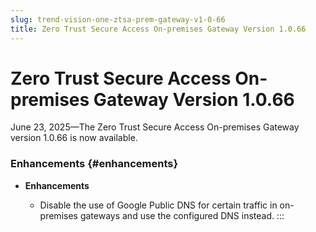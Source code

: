 ```yaml
---
slug: trend-vision-one-ztsa-prem-gateway-v1-0-66
title: Zero Trust Secure Access On-premises Gateway Version 1.0.66
---
```

# Zero Trust Secure Access On-premises Gateway Version 1.0.66

June 23, 2025—The Zero Trust Secure Access On-premises Gateway version 1.0.66 is now available.

### Enhancements {#enhancements}

- **Enhancements**

  - Disable the use of Google Public DNS for certain traffic in on-premises gateways and use the configured DNS instead.
:::
